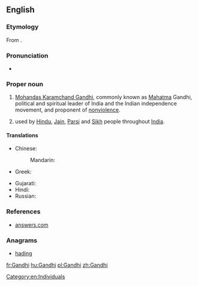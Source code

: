 ==English==

===Etymology===
From {{etyl|gu|en}} {{term|ગાંધી|lang=gu}}.

===Pronunciation===
* {{IPA|/ˈɡandi/|lang=en}}

===Proper noun===
{{en-proper noun}}

# [[:w:Mohandas Karamchand Gandhi|Mohandas Karamchand Gandhi]], commonly known as [[Mahatma]] Gandhi, political and spiritual leader of India and the Indian independence movement, and proponent of [[nonviolence]].
# {{surname|from=India|dot=}} used by [[Hindu]], [[Jain]], [[Parsi]] and [[Sikh]] people throughout [[India]].

====Translations====
{{trans-top|surname Gandhi}}
* Chinese:
*: Mandarin: {{t+|cmn|甘地|tr=Gāndì|sc=Hani}}
* Greek: {{t|el|Γκάντι|tr=Gkánti|sc=Grek}}
{{trans-mid}}
* Gujarati: {{t|gu|ગાંધી|tr=Gandhi|sc=Gujr}}
* Hindi: {{t|hi|गांधी|tr=Gā̃ndhī}}
* Russian: {{t|ru|Ганди|m|f|tr=Gándi|sc=Cyrl}}
{{trans-bottom}}

===References===
* [http://www.answers.com/topic/gandhi-1900 answers.com]

===Anagrams===
* [[hading#English|hading]]

[[Category:en:Individuals]]

[[fr:Gandhi]]
[[hu:Gandhi]]
[[pl:Gandhi]]
[[zh:Gandhi]]
